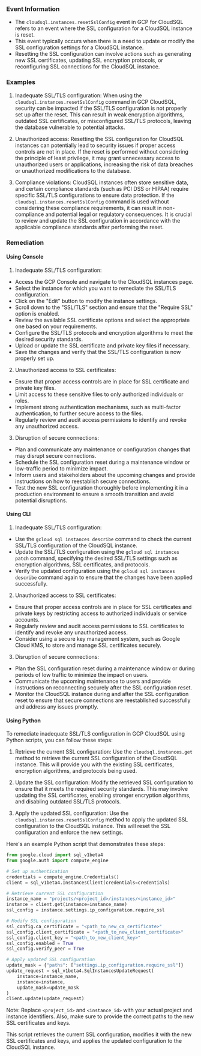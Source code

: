 
### Event Information

- The `cloudsql.instances.resetSslConfig` event in GCP for CloudSQL refers to an event where the SSL configuration for a CloudSQL instance is reset.
- This event typically occurs when there is a need to update or modify the SSL configuration settings for a CloudSQL instance.
- Resetting the SSL configuration can involve actions such as generating new SSL certificates, updating SSL encryption protocols, or reconfiguring SSL connections for the CloudSQL instance.


### Examples

1. Inadequate SSL/TLS configuration: When using the `cloudsql.instances.resetSslConfig` command in GCP CloudSQL, security can be impacted if the SSL/TLS configuration is not properly set up after the reset. This can result in weak encryption algorithms, outdated SSL certificates, or misconfigured SSL/TLS protocols, leaving the database vulnerable to potential attacks.

2. Unauthorized access: Resetting the SSL configuration for CloudSQL instances can potentially lead to security issues if proper access controls are not in place. If the reset is performed without considering the principle of least privilege, it may grant unnecessary access to unauthorized users or applications, increasing the risk of data breaches or unauthorized modifications to the database.

3. Compliance violations: CloudSQL instances often store sensitive data, and certain compliance standards (such as PCI DSS or HIPAA) require specific SSL/TLS configurations to ensure data protection. If the `cloudsql.instances.resetSslConfig` command is used without considering these compliance requirements, it can result in non-compliance and potential legal or regulatory consequences. It is crucial to review and update the SSL configuration in accordance with the applicable compliance standards after performing the reset.

### Remediation

#### Using Console

1. Inadequate SSL/TLS configuration:
- Access the GCP Console and navigate to the CloudSQL instances page.
- Select the instance for which you want to remediate the SSL/TLS configuration.
- Click on the "Edit" button to modify the instance settings.
- Scroll down to the "SSL/TLS" section and ensure that the "Require SSL" option is enabled.
- Review the available SSL certificate options and select the appropriate one based on your requirements.
- Configure the SSL/TLS protocols and encryption algorithms to meet the desired security standards.
- Upload or update the SSL certificate and private key files if necessary.
- Save the changes and verify that the SSL/TLS configuration is now properly set up.

2. Unauthorized access to SSL certificates:
- Ensure that proper access controls are in place for SSL certificate and private key files.
- Limit access to these sensitive files to only authorized individuals or roles.
- Implement strong authentication mechanisms, such as multi-factor authentication, to further secure access to the files.
- Regularly review and audit access permissions to identify and revoke any unauthorized access.

3. Disruption of secure connections:
- Plan and communicate any maintenance or configuration changes that may disrupt secure connections.
- Schedule the SSL configuration reset during a maintenance window or low-traffic period to minimize impact.
- Inform users and stakeholders about the upcoming changes and provide instructions on how to reestablish secure connections.
- Test the new SSL configuration thoroughly before implementing it in a production environment to ensure a smooth transition and avoid potential disruptions.

#### Using CLI

1. Inadequate SSL/TLS configuration:
- Use the `gcloud sql instances describe` command to check the current SSL/TLS configuration of the CloudSQL instance.
- Update the SSL/TLS configuration using the `gcloud sql instances patch` command, specifying the desired SSL/TLS settings such as encryption algorithms, SSL certificates, and protocols.
- Verify the updated configuration using the `gcloud sql instances describe` command again to ensure that the changes have been applied successfully.

2. Unauthorized access to SSL certificates:
- Ensure that proper access controls are in place for SSL certificates and private keys by restricting access to authorized individuals or service accounts.
- Regularly review and audit access permissions to SSL certificates to identify and revoke any unauthorized access.
- Consider using a secure key management system, such as Google Cloud KMS, to store and manage SSL certificates securely.

3. Disruption of secure connections:
- Plan the SSL configuration reset during a maintenance window or during periods of low traffic to minimize the impact on users.
- Communicate the upcoming maintenance to users and provide instructions on reconnecting securely after the SSL configuration reset.
- Monitor the CloudSQL instance during and after the SSL configuration reset to ensure that secure connections are reestablished successfully and address any issues promptly.

#### Using Python

To remediate inadequate SSL/TLS configuration in GCP CloudSQL using Python scripts, you can follow these steps:

1. Retrieve the current SSL configuration: Use the `cloudsql.instances.get` method to retrieve the current SSL configuration of the CloudSQL instance. This will provide you with the existing SSL certificates, encryption algorithms, and protocols being used.

2. Update the SSL configuration: Modify the retrieved SSL configuration to ensure that it meets the required security standards. This may involve updating the SSL certificates, enabling stronger encryption algorithms, and disabling outdated SSL/TLS protocols.

3. Apply the updated SSL configuration: Use the `cloudsql.instances.resetSslConfig` method to apply the updated SSL configuration to the CloudSQL instance. This will reset the SSL configuration and enforce the new settings.

Here's an example Python script that demonstrates these steps:

```python
from google.cloud import sql_v1beta4
from google.auth import compute_engine

# Set up authentication
credentials = compute_engine.Credentials()
client = sql_v1beta4.InstancesClient(credentials=credentials)

# Retrieve current SSL configuration
instance_name = "projects/<project_id>/instances/<instance_id>"
instance = client.get(instance=instance_name)
ssl_config = instance.settings.ip_configuration.require_ssl

# Modify SSL configuration
ssl_config.ca_certificate = "<path_to_new_ca_certificate>"
ssl_config.client_certificate = "<path_to_new_client_certificate>"
ssl_config.client_key = "<path_to_new_client_key>"
ssl_config.enabled = True
ssl_config.verify_peer = True

# Apply updated SSL configuration
update_mask = {"paths": ["settings.ip_configuration.require_ssl"]}
update_request = sql_v1beta4.SqlInstancesUpdateRequest(
    instance=instance_name,
    instance=instance,
    update_mask=update_mask
)
client.update(update_request)
```

Note: Replace `<project_id>` and `<instance_id>` with your actual project and instance identifiers. Also, make sure to provide the correct paths to the new SSL certificates and keys.

This script retrieves the current SSL configuration, modifies it with the new SSL certificates and keys, and applies the updated configuration to the CloudSQL instance.

